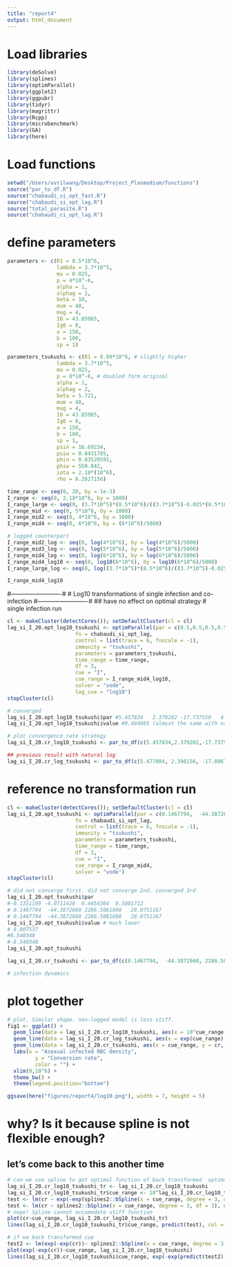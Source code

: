 ```yaml
---
title: "report4"
output: html_document
---
```


# Load libraries
```r
library(deSolve)
library(splines)
library(optimParallel)
library(ggplot2)
library(ggpubr)
library(tidyr)
library(magrittr)
library(Rcpp)
library(microbenchmark)
library(GA)
library(here)
```

# Load functions
```r
setwd("/Users/avrilwang/Desktop/Project_Plasmodium/functions")
source("par_to_df.R")
source("chabaudi_si_opt_fast.R")
source("chabaudi_si_opt_lag.R")
source("total_parasite.R")
source("chabaudi_ci_opt_lag.R")
```

# define parameters
```r
parameters <- c(R1 = 8.5*10^6,
                lambda = 3.7*10^5,
                mu = 0.025, 
                p = 4*10^-6,
                alpha = 1, 
                alphag = 2, 
                beta = 10, 
                mum = 48, 
                mug = 4, 
                I0 = 43.85965, 
                Ig0 = 0, 
                a = 150, 
                b = 100, 
                sp = 1)

parameters_tsukushi <- c(R1 = 8.89*10^6, # slightly higher
                lambda = 3.7*10^5,
                mu = 0.025, 
                p = 8*10^-6, # doubled form original
                alpha = 1, 
                alphag = 2, 
                beta = 5.721, 
                mum = 48, 
                mug = 4, 
                I0 = 43.85965, 
                Ig0 = 0, 
                a = 150, 
                b = 100, 
                sp = 1,
                psin = 16.69234,
                psiw = 0.8431785,
                phin = 0.03520591, 
                phiw = 550.842,
                iota = 2.18*(10^6),
                rho = 0.2627156)

time_range <- seq(0, 20, by = 1e-3)
I_range <- seq(0, 2.18*10^6, by = 1000) 
I_range_large <- seq(0, (3.7*10^5)*(8.5*10^6)/((3.7*10^5)-0.025*(8.5*10^6)), by = 1000) 
I_range_mid <- seq(0, 5*10^6, by = 1000)
I_range_mid2 <- seq(0, 4*10^6, by = 1000)
I_range_mid4 <- seq(0, 6*10^6, by = (6*10^6)/5000)

# logged counterpart
I_range_mid2_log <- seq(0, log(4*10^6), by = log(4*10^6)/5000)
I_range_mid3_log <- seq(0, log(5*10^6), by = log(5*10^6)/5000)
I_range_mid4_log <- seq(0, log(6*10^6), by = log(6*10^6)/5000)
I_range_mid4_log10 <- seq(0, log10(6*10^6), by = log10(6*10^6)/5000)
I_range_large_log <- seq(0, log((3.7*10^5)*(8.5*10^6)/((3.7*10^5)-0.025*(8.5*10^6))), by = log((3.7*10^5)*(8.5*10^6)/((3.7*10^5)-0.025*(8.5*10^6)))/10000)

I_range_mid4_log10
```

#-------------------------#
# Log10 transformations of single infection and co-infection
#-------------------------#
## have no effect on optimal strategy
# single infection run 
```r
cl <- makeCluster(detectCores()); setDefaultCluster(cl = cl)
lag_si_I_20.opt_log10_tsukushi <- optimParallel(par = c(0.5,0.5,0.5,0.5),# new parameter search space
                      fn = chabaudi_si_opt_lag, 
                      control = list(trace = 6, fnscale = -1),
                      immunity = "tsukushi",
                      parameters = parameters_tsukushi,
                      time_range = time_range,
                      df = 3,
                      cue = "I",
                      cue_range = I_range_mid4_log10,
                      solver = "vode",
                      log_cue = "log10")
stopCluster(cl)

# converged
lag_si_I_20.opt_log10_tsukushi$par #5.457834   2.379202 -17.737559   4.565501
lag_si_I_20.opt_log10_tsukushi$value #9.494985 (almost the same with natural log)

# plot convergence rate strategy
lag_si_I_20.cr_log10_tsukushi <- par_to_df(c(5.457834,2.379202,-17.737559,4.565501), I_range_mid4_log10)

## previous result with natural log
lag_si_I_20.cr_log_tsukushi <- par_to_df(c(5.477084, 2.396156, -17.806718, 4.590146), I_range_mid4_log)

```

# reference no transformation run
```r
cl <- makeCluster(detectCores()); setDefaultCluster(cl = cl)
lag_si_I_20.opt_tsukushi <- optimParallel(par = c(0.1467794,  -44.3872660, 2286.5081690,   28.0751167),# new parameter search space
                      fn = chabaudi_si_opt_lag, 
                      control = list(trace = 6, fnscale = -1),
                      immunity = "tsukushi",
                      parameters = parameters_tsukushi,
                      time_range = time_range,
                      df = 3,
                      cue = "I",
                      cue_range = I_range_mid4,
                      solver = "vode")
stopCluster(cl)

# did not converge first. did not converge 2nd. converged 3rd
lag_si_I_20.opt_tsukushi$par 
#-0.1351109 -4.0711426  0.4454364  0.5001712
# 0.1467794  -44.3872660 2286.5081690   28.0751167
# 0.1467794  -44.3872660 2286.5081690   28.0751167
lag_si_I_20.opt_tsukushi$value # much lower
# 8.007537
#8.540348
#-8.540348 
lag_si_I_20.opt_tsukushi

lag_si_I_20.cr_tsukushi <- par_to_df(c(0.1467794,  -44.3872660, 2286.5081690,   28.0751167), I_range_mid4)

# infection dynamics

```

# plot together
```r
# plot. Similar shape. non-logged model is less stiff.
fig1 <- ggplot() +
  geom_line(data = lag_si_I_20.cr_log10_tsukushi, aes(x = 10^cue_range, y = cr, color = "log10(I)")) +
  geom_line(data = lag_si_I_20.cr_log_tsukushi, aes(x = exp(cue_range), y = cr, color = "log(I)"), linetype = 2) +
  geom_line(data = lag_si_I_20.cr_tsukushi, aes(x = cue_range, y = cr, color = "I")) +
  labs(x = "Asexual infected RBC density",
         y = "Conversion rate",
         color = "") +
  xlim(0,10^6) +
  theme_bw() +
  theme(legend.position="bottom") 

ggsave(here("figures/report4/log10.png"), width = 7, height = 5)
```

# why? Is it because spline is not flexible enough?
## let's come back to this another time
```r
# can we use spline to get optimal function of back transformed  optimal conversion rate from log() model?
lag_si_I_20.cr_log10_tsukushi_tr <- lag_si_I_20.cr_log10_tsukushi
lag_si_I_20.cr_log10_tsukushi_tr$cue_range <- 10^lag_si_I_20.cr_log10_tsukushi$cue_range
test <- lm(cr ~ exp(-exp(splines2::bSpline(x = cue_range, degree = 3, df = 3))), data = lag_si_I_20.cr_log10_tsukushi_tr)
test <- lm(cr ~ splines2::bSpline(x = cue_range, degree = 3, df = 3), data = lag_si_I_20.cr_log10_tsukushi_tr)
# nope! Spline cannot accomodate stiff function
plot(cr~cue_range, lag_si_I_20.cr_log10_tsukushi_tr)
lines(lag_si_I_20.cr_log10_tsukushi_tr$cue_range, predict(test), col = "red")

# if we back transformed cue
test2 <- lm(exp(-exp(cr))~ splines2::bSpline(x = cue_range, degree = 3, df = 3), data = lag_si_I_20.cr_log10_tsukushi)
plot(exp(-exp(cr))~cue_range, lag_si_I_20.cr_log10_tsukushi)
lines(lag_si_I_20.cr_log10_tsukushi$cue_range, exp(-exp(predict(test2))), col = "red")

```
 


